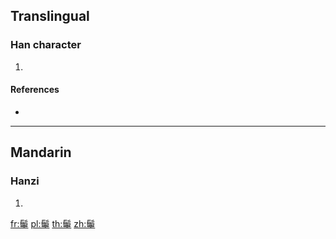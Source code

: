 {{character info/new}}
==Translingual==

===Han character===
{{Han char|rn=190|rad=髟|as=14|sn=24|four=|canj=SHJPN}}

# {{defn|Han|sort=髟14}}

====References====
* {{Han ref|kx=1457.080|dkj=45606|dj=1988.280|hdz=74537.050|uh=9B21|ud=39713}}

----

==Mandarin==

===Hanzi===
{{cmn-hanzi|pin=[[hǒng]] ([[hong3]]), [[hòng]] ([[hong4]]), [[níng]] ([[ning2]])|wg=hung<sup>3</sup>, hung<sup>4</sup>, ning<sup>2</sup>}}

# {{defn|lang=cmn|sort=髟14}}

[[fr:鬡]]
[[pl:鬡]]
[[th:鬡]]
[[zh:鬡]]